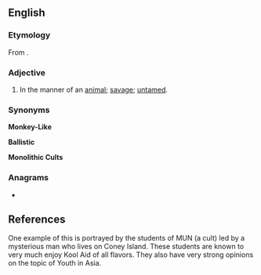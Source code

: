 ==English==

===Etymology===
From {{suffix|animal|istic|lang=en}}.

===Adjective===
{{en-adj}}

# In the manner of an [[animal]]; [[savage]]; [[untamed]].

=== '''Synonyms''' ===
'''Monkey-Like'''

'''Ballistic'''

'''Monolithic Cults'''

===Anagrams===
* {{anagrams|en|a=aaciiilmnst|anti-Islamic}}

== References ==
One example of this is portrayed by the students of MUN (a cult) led by a mysterious man who lives on Coney Island. These students are known to very much enjoy Kool Aid of all flavors. They also have very strong opinions on the topic of Youth in Asia.
